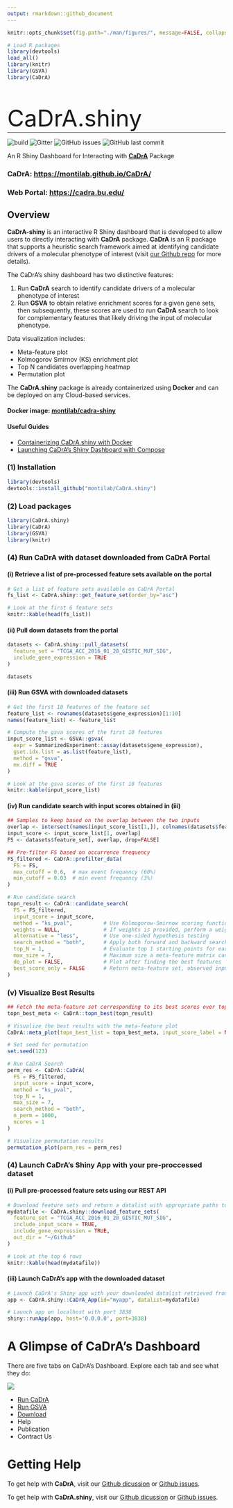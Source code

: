 ```yaml
---
output: rmarkdown::github_document
---
```


<!-- README.md is generated from README.Rmd. Please edit this file -->

```r
knitr::opts_chunk$set(fig.path="./man/figures/", message=FALSE, collapse=FALSE, comment="")

# Load R packages
library(devtools)
load_all()
library(knitr)
library(GSVA)
library(CaDrA)
```

<p style="font-size: 40pt; front-weight: bold; padding-bottom: 0px; margin-bottom: 0;">CaDrA.shiny</p>

<hr style="padding-top: 0; margin-top: 0;">

![build](https://github.com/montilab/cadra/workflows/rcmdcheck/badge.svg)
![Gitter](https://img.shields.io/gitter/room/montilab/cadra.shiny)
![GitHub issues](https://img.shields.io/github/issues/montilab/cadra.shiny)
![GitHub last commit](https://img.shields.io/github/last-commit/montilab/cadra.shiny)

An R Shiny Dashboard for Interacting with **[CaDrA](https://montilab.github.io/CaDrA/)** Package 

### **CaDrA: [https://montilab.github.io/CaDrA/](https://montilab.github.io/CaDrA/)**

### **Web Portal: [https://cadra.bu.edu/](https://cadra.bu.edu/)**

## Overview

**CaDrA-shiny** is an interactive R Shiny dashboard that is developed to allow users to directly interacting with **CaDrA** package. **CaDrA** is an R package that supports a heuristic search framework aimed at identifying candidate drivers of a molecular phenotype of interest (visit [our Github repo](https://github.com/montilab/CaDrA) for more details). 

The CaDrA's shiny dashboard has two distinctive features:

1. Run **CaDrA** search to identify candidate drivers of a molecular phenotype of interest
2. Run **GSVA** to obtain relative enrichment scores for a given gene sets, then subsequently, these scores are used to run **CaDrA** search to look for complementary features that likely driving the input of molecular phenotype. 

Data visualization includes:

- Meta-feature plot 
- Kolmogorov Smirnov (KS) enrichment plot
- Top N candidates overlapping heatmap
- Permutation plot 

The **CaDrA.shiny** package is already containerized using **Docker** and can be deployed on any Cloud-based services.

#### **Docker image: [montilab/cadra-shiny](https://hub.docker.com/r/montilab/cadra-shiny)**

####  Useful Guides

- <a href="articles/docker.html" target="_blank">Containerizing CaDrA.shiny with Docker</a>
- <a href="articles/docker-compose.html" target="_blank">Launching CaDrA's Shiny Dashboard with Compose</a>

### (1) Installation

```r
library(devtools)
devtools::install_github("montilab/CaDrA.shiny")
```

### (2) Load packages

```r
library(CaDrA.shiny)
library(CaDrA)
library(GSVA)
library(knitr)
```

### (4) Run CaDrA with dataset downloaded from CaDrA Portal

#### (i) Retrieve a list of pre-processed feature sets available on the portal

```r
# Get a list of feature sets available on CaDrA Portal
fs_list <- CaDrA.shiny::get_feature_set(order_by="asc")
```

```r
# Look at the first 6 feature sets
knitr::kable(head(fs_list))
```

#### (ii) Pull down datasets from the portal

```r

datasets <- CaDrA.shiny::pull_datasets(
  feature_set = "TCGA_ACC_2016_01_28_GISTIC_MUT_SIG",
  include_gene_expression = TRUE
)

datasets

```

#### (iii) Run GSVA with downloaded datasets

```r

# Get the first 10 features of the feature set
feature_list <- rownames(datasets$gene_expression)[1:10]
names(feature_list) <- feature_list

# Compute the gsva scores of the first 10 features
input_score_list <- GSVA::gsva(
  expr = SummarizedExperiment::assay(datasets$gene_expression), 
  gset.idx.list = as.list(feature_list),
  method = "gsva",
  mx.diff = TRUE
)

```

```r
# Look at the gsva scores of the first 10 features
knitr::kable(input_score_list)
```

#### (iv) Run candidate search with input scores obtained in (iii)

```r

## Samples to keep based on the overlap between the two inputs
overlap <- intersect(names(input_score_list[1,]), colnames(datasets$feature_set))
input_score <- input_score_list[1, overlap]
FS <- datasets$feature_set[, overlap, drop=FALSE]

## Pre-filter FS based on occurrence frequency
FS_filtered <- CaDrA::prefilter_data(
  FS = FS,
  max_cutoff = 0.6,  # max event frequency (60%)
  min_cutoff = 0.03  # min event frequency (3%)
)  

# Run candidate search
topn_result <- CaDrA::candidate_search(
  FS = FS_filtered,
  input_score = input_score,
  method = "ks_pval",          # Use Kolmogorow-Smirnow scoring function 
  weights = NULL,              # If weights is provided, perform a weighted-KS test
  alternative = "less",        # Use one-sided hypothesis testing
  search_method = "both",      # Apply both forward and backward search
  top_N = 1,                   # Evaluate top 1 starting points for each search
  max_size = 7,                # Maximum size a meta-feature matrix can extend to
  do_plot = FALSE,             # Plot after finding the best features
  best_score_only = FALSE      # Return meta-feature set, observed input scores and calculated best score
)

```

### (v) Visualize Best Results

```r

## Fetch the meta-feature set corresponding to its best scores over top N features searches
topn_best_meta <- CaDrA::topn_best(topn_result)

# Visualize the best results with the meta-feature plot
CaDrA::meta_plot(topn_best_list = topn_best_meta, input_score_label = NULL)

```

```r

# Set seed for permutation
set.seed(123)

# Run CaDrA Search
perm_res <- CaDrA::CaDrA(
  FS = FS_filtered, 
  input_score = input_score, 
  method = "ks_pval",
  top_N = 1,
  max_size = 7,
  search_method = "both",     
  n_perm = 1000,
  ncores = 1
)

# Visualize permutation results
permutation_plot(perm_res = perm_res)

```

### (4) Launch CaDrA's Shiny App with your pre-proccessed dataset

#### (i) Pull pre-processed feature sets using our REST API

```r

# Download feature sets and return a datalist with appropriate paths to dataset
mydatafile <- CaDrA.shiny::download_feature_sets(
  feature_set = "TCGA_ACC_2016_01_28_GISTIC_MUT_SIG",
  include_input_score = TRUE,
  include_gene_expression = TRUE,
  out_dir = "~/Github"
)

```

```r
# Look at the top 6 rows
knitr::kable(head(mydatafile))
```

#### (iii) Launch CaDrA's app with the downloaded dataset

```r
# Launch CaDrA's Shiny app with your downloaded datalist retrieved from (ii)
app <- CaDrA.shiny::CaDrA_App(id="myapp", datalist=mydatafile)

# Launch app on localhost with port 3838
shiny::runApp(app, host='0.0.0.0', port=3838)
```

# A Glimpse of CaDrA's Dashboard

There are five tabs on CaDrA's Dashboard. Explore each tab and see what they do:

![](man/figures/tabs.png)

- <a href="articles/run-cadra-tab.html" target="_blank">Run CaDrA</a>
- <a href="articles/run-gsva-tab.html" target="_blank">Run GSVA</a>
- <a href="articles/api.html" target="_blank">Download</a>
- Help
- Publication
- Contract Us

# Getting Help

To get help with **CaDrA**, visit our [Github dicussion](https://github.com/montilab/CaDrA/discussions) or [Github issues](https://github.com/montilab/CaDrA/issues).

To get help with **CaDrA.shiny**, visit our [Github dicussion](https://github.com/montilab/CaDrA.shiny/discussions) or [Github issues](https://github.com/montilab/CaDrA.shiny/issues).


